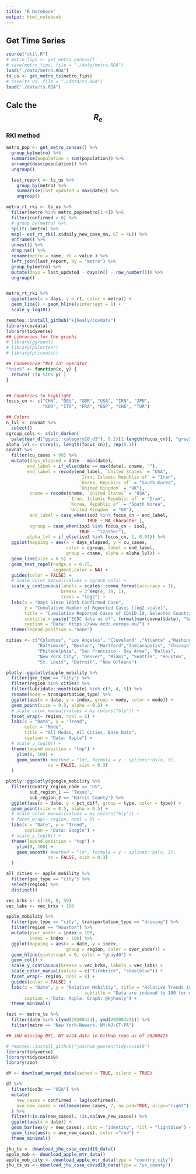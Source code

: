 ```yaml
---
title: "R Notebook"
output: html_notebook
---
```


## Get Time Series

```r
source("util.R")
# metro_fips <- get_metro_census()
# save(metro_fips, file = "./data/metro.RDA")
load("./data/metro.RDA")
ts_us <- get_metro_ts(metro_fips)
# save(ts_us, file = "./data/ts.RDA") 
load("./data/ts.RDA")
```
## Calc the $$R_e$$

### RKI method

```r
metro_pop <- get_metro_census() %>% 
  group_by(metro) %>% 
  summarise(population = sum(population)) %>% 
  arrange(desc(population)) %>% 
  ungroup()

  last_report <- ts_us %>% 
    group_by(metro) %>% 
    summarise(last_updated = max(date)) %>% 
    ungroup()

metro_rt_rki <- ts_us %>% 
  filter(metro %in% metro_pop$metro[1:4]) %>% 
  filter(confirmed > 0) %>% 
  # group_by(metro) %>% 
  split(.$metro) %>% 
  map(~ est_rt_rki(.x$daily_new_case_ma, GT = 4L)) %>% 
  enframe() %>% 
  unnest() %>% 
  drop_na() %>% 
  rename(metro = name, rt = value ) %>% 
  left_join(last_report, by = "metro") %>% 
  group_by(metro) %>% 
  mutate(days = last_updated - days(n() - row_number())) %>% 
  ungroup()


metro_rt_rki %>% 
  ggplot(aes(x = days, y = rt, color = metro)) +
  geom_line() + geom_hline(yintercept = 1) + 
  scale_y_log10()
```
```r
remotes::install_github("kjhealy/covdata")
library(covdata)
library(tidyverse)
## Libraries for the graphs
# library(ggrepel)
# library(paletteer)
# library(prismatic)

## Convenince "Not in" operator
"%nin%" <- function(x, y) {
  return( !(x %in% y) )
}


## Countries to highlight
focus_cn <- c("CHN", "DEU", "GBR", "USA", "IRN", "JPN",
              "KOR", "ITA", "FRA", "ESP", "CHE", "TUR")

## Colors
n_lvl <- covnat %>% 
  select()
cgroup_cols <- c(clr_darken(
  paletteer_d("ggsci::category20_d3"), 0.2)[1:length(focus_cn)], "gray70")
alpha_lvl <- c(rep(1, length(focus_cn)), rep(0.1))
covnat %>%
  filter(cu_cases > 99) %>%
  mutate(days_elapsed = date - min(date),
        end_label = if_else(date == max(date), cname, ""),
        end_label = recode(end_label, `United States` = "USA",
                            `Iran, Islamic Republic of` = "Iran",
                            `Korea, Republic of` = "South Korea",
                            `United Kingdom` = "UK"),
         cname = recode(cname, `United States` = "USA",
                        `Iran, Islamic Republic of` = "Iran",
                        `Korea, Republic of` = "South Korea",
                        `United Kingdom` = "UK"),
         end_label = case_when(iso3 %in% focus_cn ~ end_label,
                               TRUE ~ NA_character_),
         cgroup = case_when(iso3 %in% focus_cn ~ iso3,
                            TRUE ~ "zzother"),
        alpha_lvl = if_else(iso3 %in% focus_cn, 1, 0.01)) %>%
  ggplot(mapping = aes(x = days_elapsed, y = cu_cases,
                       color = cgroup, label = end_label,
                       group = cname, alpha = alpha_lvl)) +
  geom_line(size = 0.5) +
  geom_text_repel(nudge_x = 0.75,
                  segment.color = NA) +
  guides(color = FALSE) +
  # scale_color_manual(values = cgroup_cols) +
  scale_y_continuous(labels = scales::comma_format(accuracy = 1),
                     breaks = 2^seq(4, 19, 1),
                     trans = "log2") +
  labs(x = "Days Since 100th Confirmed Case",
       y = "Cumulative Number of Reported Cases (log2 scale)",
       title = "Cumulative Reported Cases of COVID-19, Selected Countries",
       subtitle = paste("ECDC data as of", format(max(covnat$date), "%A, %B %e, %Y")),
       caption = "Data: https://www.ecdc.europa.eu/") +
  theme(legend.position = "none") 


```

```r


cities <- c("Columbus", "Los Angeles", "Cleveland" ,"Atlanta" ,"Washington DC",
            "Baltimore", "Boston", "Hartford","Indianapolis", "Chicago",
            "Philadelphia", "San Francisco - Bay Area", "Dallas",
            "New York City", "Denver", "Miami", "Seattle", "Houston",
            "St. Louis", "Detroit", "New Orleans")

plotly::ggplotly(apple_mobility %>% 
  filter(geo_type == "city") %>% 
  filter(region %in% cities) %>% 
  filter(lubridate::month(date) %in% c(3, 4, 5)) %>% 
  rename(mode = transportation_type) %>%
  ggplot(aes(x = date, y = index, group = mode, color = mode)) +
  geom_point(size = 0.5, alpha = 0.5) +
  # scale_color_manual(values = my.colors("bly")) +
  facet_wrap(~ region, ncol = 6) +
  labs(x = "Date", y = "Trend",
       color = "Mode",
       title = "All Modes, All Cities, Base Data",
       caption = "Data: Apple") + 
  # scale_y_log10() +
  theme(legend.position = "top") + 
    ylim(0, 100) +
    geom_smooth( #method = "lm", formula = y ~ splines::bs(x, 3), 
                se = FALSE, size = 0.3)
  )

```
```r
plotly::ggplotly(google_mobility %>% 
  filter(country_region_code == "US",
         sub_region_1 == "Texas",
         sub_region_2 == "Harris County") %>% 
  ggplot(aes(x = date, y = pct_diff, group = type, color = type)) +
  geom_point(size = 0.5, alpha = 0.5) +
  # scale_color_manual(values = my.colors("bly")) +
  # facet_wrap(~ region, ncol = 5) +
  labs(x = "Date", y = "Trend",
       caption = "Data: Google") + 
  # scale_y_log10() +
  theme(legend.position = "top") + 
    ylim(0, 100) +
    geom_smooth( #method = "lm", formula = y ~ splines::bs(x, 3), 
                se = FALSE, size = 0.3)
  )
```

```r
all_cities <- apple_mobility %>% 
  filter(geo_type == "city") %>% 
  select(region) %>% 
  distinct()

```

```r
vec_brks <- c(-50, 0, 50)
vec_labs <- vec_brks + 100

apple_mobility %>%
  filter(geo_type == "city", transportation_type == "driving") %>%
  filter(region == "Houston") %>% 
  mutate(over_under = index < 100,
         index = index - 100) %>%
  ggplot(mapping = aes(x = date, y = index,
                       group = region, color = over_under)) +
  geom_hline(yintercept = 0, color = "gray40") +
  geom_col() +
  scale_y_continuous(breaks = vec_brks, labels = vec_labs) +
  scale_color_manual(values = c("firebrick", "steelblue")) +
  facet_wrap(~ region, ncol = 8) +
  guides(color = FALSE) +
  labs(x = "Date", y = "Relative Mobility", title = "Relative Trends in Apple Maps Usage for Driving, Selected Cities",
                              subtitle = "Data are indexed to 100 for each city's usage on January 13th 2020",
       caption = "Data: Apple. Graph: @kjhealy") +
  theme_minimal()
```
```r
test <- metro_ts %>% 
  filter(date %in% c(ymd(20200424), ymd(20200423))) %>% 
  filter(metro == "New York-Newark, NY-NJ-CT-PA") 

## JHU missing NYC, NY 4/24 data in GitHub repo as of 20200425
```
```r
# remotes::install_github("joachim-gassen/tidycovid19")
library(tidyverse)
library(tidycovid19)
library(zoo)

df <- download_merged_data(cached = TRUE, silent = TRUE)

df %>%
  filter(iso3c == "USA") %>%
  mutate(
    new_cases = confirmed - lag(confirmed),
    ave_new_cases = rollmean(new_cases, 7, na.pad=TRUE, align="right")
  ) %>%
  filter(!is.na(new_cases), !is.na(ave_new_cases)) %>%
  ggplot(aes(x = date)) +
  geom_bar(aes(y = new_cases), stat = "identity", fill = "lightblue") +
  geom_line(aes(y = ave_new_cases), color ="red") +
  theme_minimal()
```

```r
jhu_ts <- download_jhu_csse_covid19_data()
apple_mob <- download_apple_mtr_data()
apple_mob_city <- download_apple_mtr_data(type = "country_city")
jhu_ts_us <- download_jhu_csse_covid19_data(type = "us_county")
```

